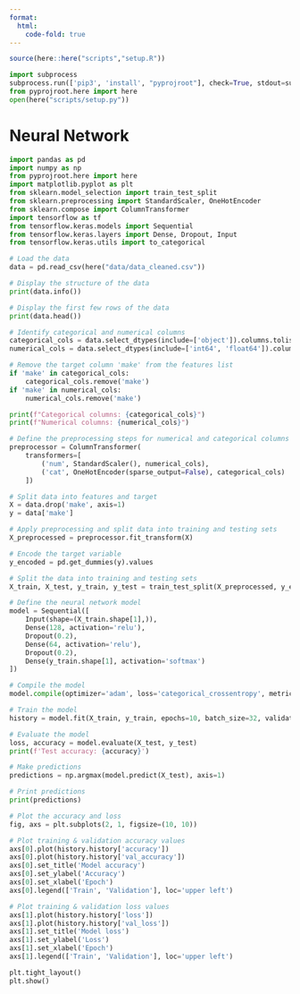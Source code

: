 ```yaml
---
format:
  html:
    code-fold: true
---
```


```r
source(here::here("scripts","setup.R"))
```

```python
import subprocess
subprocess.run(['pip3', 'install', "pyprojroot"], check=True, stdout=subprocess.PIPE, stderr=subprocess.PIPE)
from pyprojroot.here import here
open(here("scripts/setup.py"))
```

# Neural Network


```python
import pandas as pd
import numpy as np
from pyprojroot.here import here
import matplotlib.pyplot as plt
from sklearn.model_selection import train_test_split
from sklearn.preprocessing import StandardScaler, OneHotEncoder
from sklearn.compose import ColumnTransformer
import tensorflow as tf
from tensorflow.keras.models import Sequential
from tensorflow.keras.layers import Dense, Dropout, Input
from tensorflow.keras.utils import to_categorical

# Load the data
data = pd.read_csv(here("data/data_cleaned.csv"))

# Display the structure of the data
print(data.info())

# Display the first few rows of the data
print(data.head())

# Identify categorical and numerical columns
categorical_cols = data.select_dtypes(include=['object']).columns.tolist()
numerical_cols = data.select_dtypes(include=['int64', 'float64']).columns.tolist()

# Remove the target column 'make' from the features list
if 'make' in categorical_cols:
    categorical_cols.remove('make')
if 'make' in numerical_cols:
    numerical_cols.remove('make')

print(f"Categorical columns: {categorical_cols}")
print(f"Numerical columns: {numerical_cols}")

# Define the preprocessing steps for numerical and categorical columns
preprocessor = ColumnTransformer(
    transformers=[
        ('num', StandardScaler(), numerical_cols),
        ('cat', OneHotEncoder(sparse_output=False), categorical_cols)  # Set sparse_output to False
    ])

# Split data into features and target
X = data.drop('make', axis=1)
y = data['make']

# Apply preprocessing and split data into training and testing sets
X_preprocessed = preprocessor.fit_transform(X)

# Encode the target variable
y_encoded = pd.get_dummies(y).values

# Split the data into training and testing sets
X_train, X_test, y_train, y_test = train_test_split(X_preprocessed, y_encoded, test_size=0.2, random_state=123)

# Define the neural network model
model = Sequential([
    Input(shape=(X_train.shape[1],)),
    Dense(128, activation='relu'),
    Dropout(0.2),
    Dense(64, activation='relu'),
    Dropout(0.2),
    Dense(y_train.shape[1], activation='softmax')
])

# Compile the model
model.compile(optimizer='adam', loss='categorical_crossentropy', metrics=['accuracy'])

# Train the model
history = model.fit(X_train, y_train, epochs=10, batch_size=32, validation_split=0.2)

# Evaluate the model
loss, accuracy = model.evaluate(X_test, y_test)
print(f'Test accuracy: {accuracy}')

# Make predictions
predictions = np.argmax(model.predict(X_test), axis=1)

# Print predictions
print(predictions)

# Plot the accuracy and loss
fig, axs = plt.subplots(2, 1, figsize=(10, 10))

# Plot training & validation accuracy values
axs[0].plot(history.history['accuracy'])
axs[0].plot(history.history['val_accuracy'])
axs[0].set_title('Model accuracy')
axs[0].set_ylabel('Accuracy')
axs[0].set_xlabel('Epoch')
axs[0].legend(['Train', 'Validation'], loc='upper left')

# Plot training & validation loss values
axs[1].plot(history.history['loss'])
axs[1].plot(history.history['val_loss'])
axs[1].set_title('Model loss')
axs[1].set_ylabel('Loss')
axs[1].set_xlabel('Epoch')
axs[1].legend(['Train', 'Validation'], loc='upper left')

plt.tight_layout()
plt.show()
```


